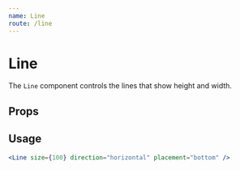 ```yaml
---
name: Line
route: /line
---
```



# Line

The `Line` component controls the lines that show height and width.

## Props

<Props of={Line} />

## Usage

```jsx
<Line size={100} direction="horizontal" placement="bottom" />
```
